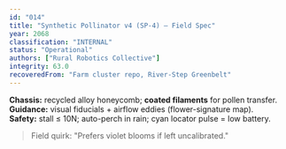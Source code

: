 ```yaml
---
id: "014"
title: "Synthetic Pollinator v4 (SP-4) — Field Spec"
year: 2068
classification: "INTERNAL"
status: "Operational"
authors: ["Rural Robotics Collective"]
integrity: 63.0
recoveredFrom: "Farm cluster repo, River-Step Greenbelt"
---
```


**Chassis:** recycled alloy honeycomb; **coated filaments** for pollen transfer.  
**Guidance:** visual fiducials + airflow eddies (flower-signature map).  
**Safety:** stall ≤ 10N; auto-perch in rain; cyan locator pulse = low battery.

> Field quirk: "Prefers violet blooms if left uncalibrated."

